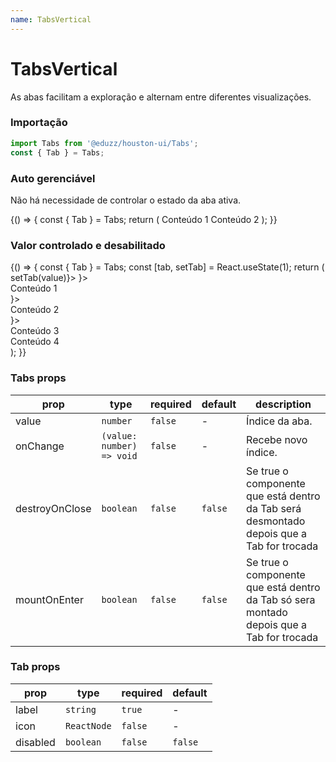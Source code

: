 ```yaml
---
name: TabsVertical
---
```




# TabsVertical

As abas facilitam a exploração e alternam entre diferentes visualizações.

### Importação

```js
import Tabs from '@eduzz/houston-ui/Tabs';
const { Tab } = Tabs;
```

### Auto gerenciável

Não há necessidade de controlar o estado da aba ativa.

<Playground>
  {() => {
    const { Tab } = Tabs;
    return (
      <Tabs.Vertical>
        <Tab label='Label 1'>Conteúdo 1</Tab>
        <Tab label='Label 2'>Conteúdo 2</Tab>
      </Tabs.Vertical>
    );
  }}
</Playground>

### Valor controlado e desabilitado

<Playground>
  {() => {
    const { Tab } = Tabs;
    const [tab, setTab] = React.useState(1);
    return (
      <Tabs.Vertical value={tab} onChange={value => setTab(value)}>
        <Tab label='Label 1' icon={<FaceHappyOutline />}>
          <div>Conteúdo 1</div>
        </Tab>
        <Tab label='Label 2' icon={<FaceHappyOutline />}>
          <div>Conteúdo 2</div>
        </Tab>
        <Tab label='Label 3' icon={<FaceHappyOutline />}>
          <div>Conteúdo 3</div>
        </Tab>
        <Tab label='Desabilitado 4' disabled>
          <div>Conteúdo 4</div>
        </Tab>
      </Tabs.Vertical>
    );
  }}
</Playground>

### Tabs props

| prop           | type                      | required | default | description                                                                              |
| -------------- | ------------------------- | -------- | ------- | ---------------------------------------------------------------------------------------- |
| value          | `number`                  | `false`  | -       | Índice da aba.                                                                           |
| onChange       | `(value: number) => void` | `false`  | -       | Recebe novo índice.                                                                      |
| destroyOnClose | `boolean`                 | `false`  | `false` | Se true o componente que está dentro da Tab será desmontado depois que a Tab for trocada |
| mountOnEnter   | `boolean`                 | `false`  | `false` | Se true o componente que está dentro da Tab só sera montado depois que a Tab for trocada |

### Tab props

| prop     | type        | required | default |
| -------- | ----------- | -------- | ------- |
| label    | `string`    | `true`   | -       |
| icon     | `ReactNode` | `false`  | -       |
| disabled | `boolean`   | `false`  | `false` |
